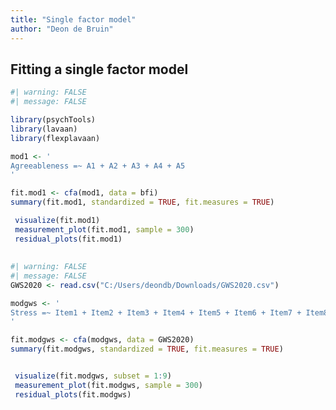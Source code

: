 ```yaml
---
title: "Single factor model"
author: "Deon de Bruin"
---
```


## Fitting a single factor model

```r
#| warning: FALSE
#| message: FALSE

library(psychTools)
library(lavaan)
library(flexplavaan)

mod1 <- '
Agreeableness =~ A1 + A2 + A3 + A4 + A5
'

fit.mod1 <- cfa(mod1, data = bfi)
summary(fit.mod1, standardized = TRUE, fit.measures = TRUE)

 visualize(fit.mod1)
 measurement_plot(fit.mod1, sample = 300)
 residual_plots(fit.mod1)
```

## 

```r
#| warning: FALSE
#| message: FALSE
GWS2020 <- read.csv("C:/Users/deondb/Downloads/GWS2020.csv")

modgws <- '
Stress =~ Item1 + Item2 + Item3 + Item4 + Item5 + Item6 + Item7 + Item8 + Item9
'

fit.modgws <- cfa(modgws, data = GWS2020)
summary(fit.modgws, standardized = TRUE, fit.measures = TRUE)


 visualize(fit.modgws, subset = 1:9)
 measurement_plot(fit.modgws, sample = 300)
 residual_plots(fit.modgws)
```
